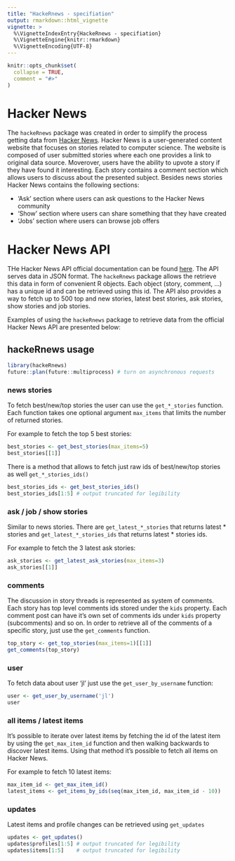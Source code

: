 ```yaml
---
title: "HackeRnews - specifiation"
output: rmarkdown::html_vignette
vignette: >
  %\VignetteIndexEntry{HackeRnews - specifiation}
  %\VignetteEngine{knitr::rmarkdown}
  %\VignetteEncoding{UTF-8}
---
```


```r
knitr::opts_chunk$set(
  collapse = TRUE,
  comment = "#>"
)
```
# Hacker News

The `hackeRnews` package was created in order to simplify the process getting data from [Hacker News](https://news.ycombinator.com/news). Hacker News is a user-generated content website that focuses on stories related to computer science. The website is composed of user submitted stories where each one provides a link to original data source. Moverover, users have the ability to upvote a story if they have found it interesting. Each story contains a comment section which allows users to discuss about the presented subject. Besides news stories Hacker News contains the following sections:

- 'Ask' section where users can ask questions to the Hacker News community
- 'Show' section where users can share something that they have created
- 'Jobs' section where users can browse job offers

# Hacker News API

THe Hacker News API official documentation can be found [here](https://github.com/HackerNews/API). The API serves data in JSON format. The `hackeRnews` package allows the retrieve this data in form of convenient R objects. Each object (story, comment, ...) has a unique id and can be retrieved using this id. The API also provides a way to fetch up to 500 top and new stories, latest best stories, ask stories, show stories and job stories. 

Examples of using the `hackeRnews` package to retrieve data from the official Hacker News API are presented below:

## hackeRnews usage

```r
library(hackeRnews)
future::plan(future::multiprocess) # turn on asynchronous requests
```

### news stories

To fetch best/new/top stories the user can use the `get_*_stories` function. Each function takes one optional argument `max_items` that limits the number of returned stories. 

For example to fetch the top 5 best stories:

```r
best_stories <- get_best_stories(max_items=5)
best_stories[[1]]
```

There is a method that allows to fetch just raw ids of best/new/top stories as well `get_*_stories_ids()`

```r
best_stories_ids <- get_best_stories_ids()
best_stories_ids[1:5] # output truncated for legibility
```

### ask / job / show stories

Similar to news stories. There are `get_latest_*_stories` that returns latest * stories and  `get_latest_*_stories_ids` that returns latest * stories ids.

For example to fetch the 3 latest ask stories:

```r
ask_stories <- get_latest_ask_stories(max_items=3)
ask_stories[[1]]
```


### comments
The discussion in story threads is represented as system of comments. Each story has top level comments ids stored under the `kids` property. Each comment post can have it's own set of comments ids under `kids` property (subcomments) and so on. In order to retrieve all of the comments of a specific story, just use the `get_comments` function.

```r
top_story <- get_top_stories(max_items=1)[[1]]
get_comments(top_story)
```

### user

To fetch data about user 'jl' just use the `get_user_by_username` function:

```r
user <- get_user_by_username('jl')
user
```

### all items / latest items

It's possible to iterate over latest items by fetching the id of the latest item by using the `get_max_item_id` function and then walking backwards to discover latest items. Using that method it's possible to fetch all items on Hacker News.

For example to fetch 10 latest items:

```r
max_item_id <- get_max_item_id()
latest_items <- get_items_by_ids(seq(max_item_id, max_item_id - 10))
```

### updates

Latest items and profile changes can be retrieved using `get_updates`

```r
updates <- get_updates()
updates$profiles[1:5] # output truncated for legibility
updates$items[1:5]    # output truncated for legibility
```
